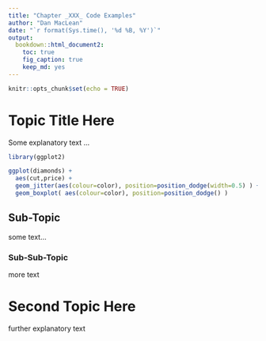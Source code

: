 ```yaml
---
title: "Chapter _XXX_ Code Examples"
author: "Dan MacLean"
date: "`r format(Sys.time(), '%d %B, %Y')`"
output:
  bookdown::html_document2:
    toc: true
    fig_caption: true
    keep_md: yes
---
```


```r
knitr::opts_chunk$set(echo = TRUE)
```

# Topic Title Here

Some explanatory text ... 

```r
library(ggplot2)

ggplot(diamonds) +  
  aes(cut,price) + 
  geom_jitter(aes(colour=color), position=position_dodge(width=0.5) ) + 
  geom_boxplot( aes(colour=color), position=position_dodge() )

```
## Sub-Topic

some text...

### Sub-Sub-Topic

more text


# Second Topic Here

further explanatory text
